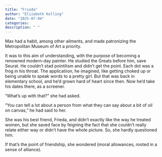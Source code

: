 ```yaml
---
title: "Frieda"
author: "Elizabeth Kolling"
date: "2025-07-04"
categories: 
description: " "
---
```



Max had a habit, among other ailments, and made patronizing the Metropolitan Museum of Art a priority. 

It was to this aim of understanding, with the purpose of becoming a renowned modern-day painter. He studied the Greats before him, save Seurat. He couldn't stad pointilism and didn't get the point. Each dot was a frog in his throat. The applicatiion, he imagined, like getting choked up or being unable to speak words to a pretty girl. But that was back in elementary school, and he'd grown hard of heart since then. Now he’d take his dates there, as a screener. 

"What's up with that?" she had asked.

“You can tell a lot about a person from what they can say about a bit of oil on canvas,” he had said to her. 

She was his best friend, Frieda, and didn't exactly like the way he treated women, but she saved face by feigning the fact that she couldn't really relate either way or didn't have the whole picture. So, she hardly questioned him. 

If that's the point of friendship, she wondered (moral allowances, rooted in a sense of alliance).